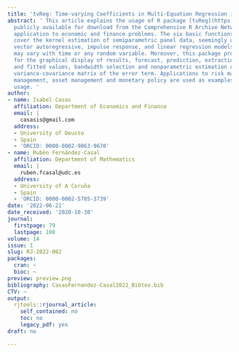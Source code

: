 ```yaml
---
title: 'tvReg: Time-varying Coefficients in Multi-Equation Regression in R'
abstract: ' This article explains the usage of R package [tvReg](https://CRAN.R-project.org/package=tvReg),
  publicly available for download from the Comprehensive R Archive Network, via its
  application to economic and finance problems. The six basic functions in this package
  cover the kernel estimation of semiparametric panel data, seemingly unrelated equations,
  vector autoregressive, impulse response, and linear regression models whose coefficients
  may vary with time or any random variable. Moreover, this package provides methods
  for the graphical display of results, forecast, prediction, extraction of the residuals
  and fitted values, bandwidth selection and nonparametric estimation of the time-varying
  variance-covariance matrix of the error term. Applications to risk management, portfolio
  management, asset management and monetary policy are used as examples of these functions
  usage. '
author:
- name: Isabel Casas
  affiliation: Department of Economics and Finance
  email: |
    casasis@gmail.com
  address:
  - University of Deusto
  - Spain
  - 'ORCID: 0000-0002-9063-9670'
- name: Rubén Fernández-Casal
  affiliation: Department of Mathematics
  email: |
    ruben.fcasal@udc.es
  address:
  - University of A Coruña
  - Spain
  - 'ORCID: 0000-0002-5785-3739'
date: '2022-06-21'
date_received: '2020-10-30'
journal:
  firstpage: 79
  lastpage: 100
volume: 14
issue: 1
slug: RJ-2022-002
packages:
  cran: ~
  bioc: ~
preview: preview.png
bibliography: CasasFernandez-Casal2022_Bibtex.bib
CTV: ~
output:
  rjtools::rjournal_article:
    self_contained: no
    toc: no
    legacy_pdf: yes
draft: no

---
```

